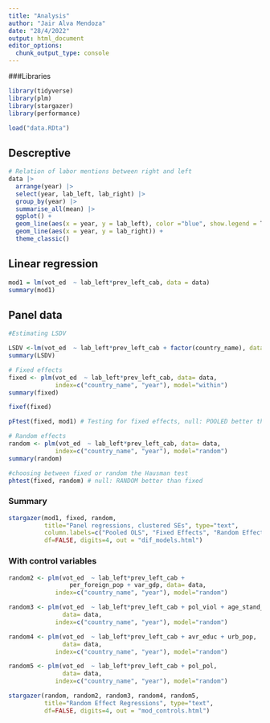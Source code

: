 ```yaml
---
title: "Analysis"
author: "Jair Alva Mendoza"
date: "28/4/2022"
output: html_document
editor_options: 
  chunk_output_type: console
---
```


###Libraries
```r
library(tidyverse)
library(plm)
library(stargazer)
library(performance)
```

```r
load("data.RDta")
```
## Descreptive
```r
# Relation of labor mentions between right and left
data |> 
  arrange(year) |> 
  select(year, lab_left, lab_right) |> 
  group_by(year) |> 
  summarise_all(mean) |> 
  ggplot() +
  geom_line(aes(x = year, y = lab_left), color ="blue", show.legend = T) + 
  geom_line(aes(x = year, y = lab_right)) +
  theme_classic()
```

## Linear regression
```r
mod1 = lm(vot_ed  ~ lab_left*prev_left_cab, data = data)
summary(mod1)
```

## Panel data
```r
#Estimating LSDV

LSDV <-lm(vot_ed  ~ lab_left*prev_left_cab + factor(country_name), data= data)
summary(LSDV)

# Fixed effects
fixed <- plm(vot_ed  ~ lab_left*prev_left_cab, data= data, 
             index=c("country_name", "year"), model="within")
summary(fixed)

fixef(fixed)

pFtest(fixed, mod1) # Testing for fixed effects, null: POOLED better than fixed

# Random effects
random <- plm(vot_ed  ~ lab_left*prev_left_cab, data= data, 
             index=c("country_name", "year"), model="random")
summary(random)

#choosing between fixed or random the Hausman test
phtest(fixed, random) # null: RANDOM better than fixed 
```

### Summary
```r
stargazer(mod1, fixed, random,  
          title="Panel regressions, clustered SEs", type="text", 
          column.labels=c("Pooled OLS", "Fixed Effects", "Random Effects"), 
          df=FALSE, digits=4, out = "dif_models.html")
```

### With control variables
```r
random2 <- plm(vot_ed  ~ lab_left*prev_left_cab + 
                 per_foreign_pop + var_gdp, data= data, 
             index=c("country_name", "year"), model="random")

random3 <- plm(vot_ed  ~ lab_left*prev_left_cab + pol_viol + age_stand_death, 
               data= data, 
             index=c("country_name", "year"), model="random")

random4 <- plm(vot_ed  ~ lab_left*prev_left_cab + avr_educ + urb_pop, 
               data= data, 
             index=c("country_name", "year"), model="random")

random5 <- plm(vot_ed  ~ lab_left*prev_left_cab + pol_pol, 
               data= data, 
             index=c("country_name", "year"), model="random")

stargazer(random, random2, random3, random4, random5,
          title="Random Effect Regressions", type="text", 
          df=FALSE, digits=4, out = "mod_controls.html")

```


